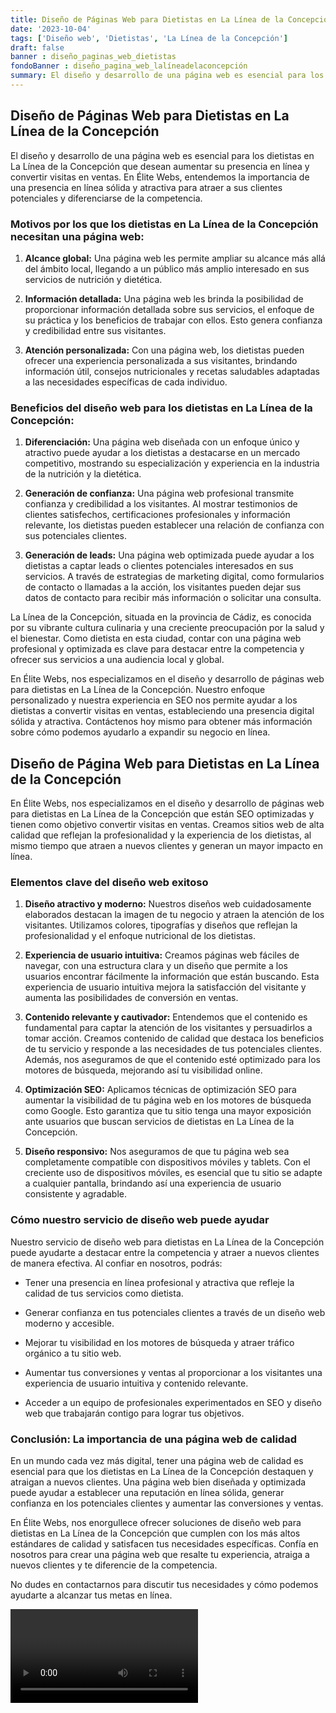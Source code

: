 ```yaml
---
title: Diseño de Páginas Web para Dietistas en La Línea de la Concepción
date: '2023-10-04'
tags: ['Diseño web', 'Dietistas', 'La Línea de la Concepción']
draft: false
banner : diseño_paginas_web_dietistas
fondoBanner : diseño_pagina_web_lalíneadelaconcepción
summary: El diseño y desarrollo de una página web es esencial para los dietistas en La Línea de la Concepción que desean aumentar su presencia en línea y convertir visitas en ventas. En Élite Webs, entendemos la importancia de una presencia en línea sólida y atractiva para atraer a sus clientes potenciales y diferenciarse de la competencia.
---
```


## Diseño de Páginas Web para Dietistas en La Línea de la Concepción

El diseño y desarrollo de una página web es esencial para los dietistas en La Línea de la Concepción que desean aumentar su presencia en línea y convertir visitas en ventas. En Élite Webs, entendemos la importancia de una presencia en línea sólida y atractiva para atraer a sus clientes potenciales y diferenciarse de la competencia.

### Motivos por los que los dietistas en La Línea de la Concepción necesitan una página web:

1. __Alcance global:__ Una página web les permite ampliar su alcance más allá del ámbito local, llegando a un público más amplio interesado en sus servicios de nutrición y dietética.

2. __Información detallada:__ Una página web les brinda la posibilidad de proporcionar información detallada sobre sus servicios, el enfoque de su práctica y los beneficios de trabajar con ellos. Esto genera confianza y credibilidad entre sus visitantes.

3. __Atención personalizada:__ Con una página web, los dietistas pueden ofrecer una experiencia personalizada a sus visitantes, brindando información útil, consejos nutricionales y recetas saludables adaptadas a las necesidades específicas de cada individuo.

### Beneficios del diseño web para los dietistas en La Línea de la Concepción:

1. __Diferenciación:__ Una página web diseñada con un enfoque único y atractivo puede ayudar a los dietistas a destacarse en un mercado competitivo, mostrando su especialización y experiencia en la industria de la nutrición y la dietética.

2. __Generación de confianza:__ Una página web profesional transmite confianza y credibilidad a los visitantes. Al mostrar testimonios de clientes satisfechos, certificaciones profesionales y información relevante, los dietistas pueden establecer una relación de confianza con sus potenciales clientes.

3. __Generación de leads:__ Una página web optimizada puede ayudar a los dietistas a captar leads o clientes potenciales interesados en sus servicios. A través de estrategias de marketing digital, como formularios de contacto o llamadas a la acción, los visitantes pueden dejar sus datos de contacto para recibir más información o solicitar una consulta.

La Línea de la Concepción, situada en la provincia de Cádiz, es conocida por su vibrante cultura culinaria y una creciente preocupación por la salud y el bienestar. Como dietista en esta ciudad, contar con una página web profesional y optimizada es clave para destacar entre la competencia y ofrecer sus servicios a una audiencia local y global.

En Élite Webs, nos especializamos en el diseño y desarrollo de páginas web para dietistas en La Línea de la Concepción. Nuestro enfoque personalizado y nuestra experiencia en SEO nos permite ayudar a los dietistas a convertir visitas en ventas, estableciendo una presencia digital sólida y atractiva. Contáctenos hoy mismo para obtener más información sobre cómo podemos ayudarlo a expandir su negocio en línea.

<GifSeo />

<Cta />

## Diseño de Página Web para Dietistas en La Línea de la Concepción

En Élite Webs, nos especializamos en el diseño y desarrollo de páginas web para dietistas en La Línea de la Concepción que están SEO optimizadas y tienen como objetivo convertir visitas en ventas. Creamos sitios web de alta calidad que reflejan la profesionalidad y la experiencia de los dietistas, al mismo tiempo que atraen a nuevos clientes y generan un mayor impacto en línea.

### Elementos clave del diseño web exitoso

1. **Diseño atractivo y moderno:** Nuestros diseños web cuidadosamente elaborados destacan la imagen de tu negocio y atraen la atención de los visitantes. Utilizamos colores, tipografías y diseños que reflejan la profesionalidad y el enfoque nutricional de los dietistas.

2. **Experiencia de usuario intuitiva:** Creamos páginas web fáciles de navegar, con una estructura clara y un diseño que permite a los usuarios encontrar fácilmente la información que están buscando. Esta experiencia de usuario intuitiva mejora la satisfacción del visitante y aumenta las posibilidades de conversión en ventas.

3. **Contenido relevante y cautivador:** Entendemos que el contenido es fundamental para captar la atención de los visitantes y persuadirlos a tomar acción. Creamos contenido de calidad que destaca los beneficios de tu servicio y responde a las necesidades de tus potenciales clientes. Además, nos aseguramos de que el contenido esté optimizado para los motores de búsqueda, mejorando así tu visibilidad online.

4. **Optimización SEO:** Aplicamos técnicas de optimización SEO para aumentar la visibilidad de tu página web en los motores de búsqueda como Google. Esto garantiza que tu sitio tenga una mayor exposición ante usuarios que buscan servicios de dietistas en La Línea de la Concepción.

5. **Diseño responsivo:** Nos aseguramos de que tu página web sea completamente compatible con dispositivos móviles y tablets. Con el creciente uso de dispositivos móviles, es esencial que tu sitio se adapte a cualquier pantalla, brindando así una experiencia de usuario consistente y agradable.

### Cómo nuestro servicio de diseño web puede ayudar

Nuestro servicio de diseño web para dietistas en La Línea de la Concepción puede ayudarte a destacar entre la competencia y atraer a nuevos clientes de manera efectiva. Al confiar en nosotros, podrás:

- Tener una presencia en línea profesional y atractiva que refleje la calidad de tus servicios como dietista.

- Generar confianza en tus potenciales clientes a través de un diseño web moderno y accesible.

- Mejorar tu visibilidad en los motores de búsqueda y atraer tráfico orgánico a tu sitio web.

- Aumentar tus conversiones y ventas al proporcionar a los visitantes una experiencia de usuario intuitiva y contenido relevante.

- Acceder a un equipo de profesionales experimentados en SEO y diseño web que trabajarán contigo para lograr tus objetivos.

### Conclusión: La importancia de una página web de calidad

En un mundo cada vez más digital, tener una página web de calidad es esencial para que los dietistas en La Línea de la Concepción destaquen y atraigan a nuevos clientes. Una página web bien diseñada y optimizada puede ayudar a establecer una reputación en línea sólida, generar confianza en los potenciales clientes y aumentar las conversiones y ventas.

En Élite Webs, nos enorgullece ofrecer soluciones de diseño web para dietistas en La Línea de la Concepción que cumplen con los más altos estándares de calidad y satisfacen tus necesidades específicas. Confía en nosotros para crear una página web que resalte tu experiencia, atraiga a nuevos clientes y te diferencie de la competencia.

No dudes en contactarnos para discutir tus necesidades y cómo podemos ayudarte a alcanzar tus metas en línea.

<Video />

<CtaBot job='Dietistas' city='La Línea de la Concepción'/>

<Gmaps query='La Línea de la Concepción+españa+maps' />